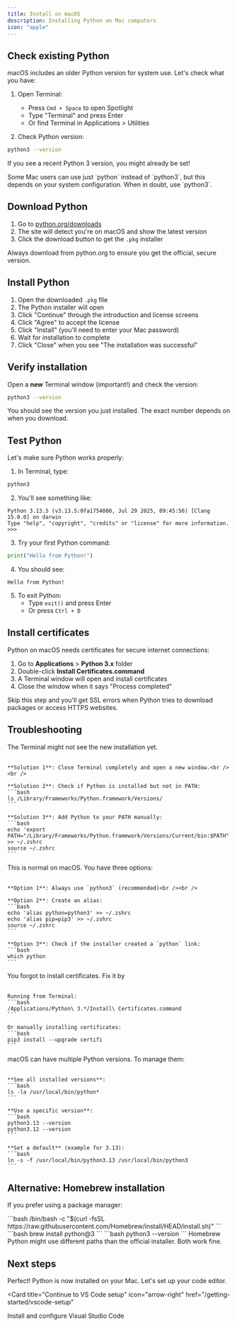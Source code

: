 ```yaml
---
title: Install on macOS  
description: Installing Python on Mac computers
icon: "apple"
---
```


## Check existing Python

macOS includes an older Python version for system use. Let's check what you have:

1. Open Terminal:
   - Press `Cmd + Space` to open Spotlight
   - Type "Terminal" and press Enter
   - Or find Terminal in Applications > Utilities

2. Check Python version:
```bash
python3 --version
```

If you see a recent Python 3 version, you might already be set!

<Note>
  Some Mac users can use just `python` instead of `python3`, but this depends on your system configuration. When in doubt, use `python3`.
</Note>

## Download Python

1. Go to [python.org/downloads](https://www.python.org/downloads/)
2. The site will detect you're on macOS and show the latest version
3. Click the download button to get the `.pkg` installer

<Tip>
  Always download from python.org to ensure you get the official, secure version.
</Tip>

## Install Python

1. Open the downloaded `.pkg` file
2. The Python installer will open
3. Click "Continue" through the introduction and license screens
4. Click "Agree" to accept the license
5. Click "Install" (you'll need to enter your Mac password)
6. Wait for installation to complete
7. Click "Close" when you see "The installation was successful"

## Verify installation

Open a **new** Terminal window (important!) and check the version:

```bash
python3 --version
```

You should see the version you just installed. The exact number depends on when you download.

## Test Python

Let's make sure Python works properly:

1. In Terminal, type:
```bash
python3
```

2. You'll see something like:
```
Python 3.13.5 (v3.13.5:0fa1754080, Jul 29 2025, 09:45:56) [Clang 15.0.0] on darwin
Type "help", "copyright", "credits" or "license" for more information.
>>>
```

3. Try your first Python command:
```python
print("Hello from Python!")
```

4. You should see:
```
Hello from Python!
```

5. To exit Python:
   - Type `exit()` and press Enter
   - Or press `Ctrl + D`

## Install certificates

Python on macOS needs certificates for secure internet connections:

1. Go to **Applications** > **Python 3.x** folder
2. Double-click **Install Certificates.command**
3. A Terminal window will open and install certificates
4. Close the window when it says "Process completed"

<Warning>
  Skip this step and you'll get SSL errors when Python tries to download packages or access HTTPS websites.
</Warning>

## Troubleshooting

<AccordionGroup>
  <Accordion title="'python3' command not found" icon="circle-exclamation">
    The Terminal might not see the new installation yet.<br /><br />
    
    **Solution 1**: Close Terminal completely and open a new window.<br /><br />
    
    **Solution 2**: Check if Python is installed but not in PATH:
    ```bash
    ls /Library/Frameworks/Python.framework/Versions/
    ```
    
    **Solution 3**: Add Python to your PATH manually:
    ```bash
    echo 'export PATH="/Library/Frameworks/Python.framework/Versions/Current/bin:$PATH"' >> ~/.zshrc
    source ~/.zshrc
    ```
  </Accordion>
  
  <Accordion title="'python' command doesn't work" icon="code">
    This is normal on macOS. You have three options:<br /><br />
    
    **Option 1**: Always use `python3` (recommended)<br /><br />
    
    **Option 2**: Create an alias:
    ```bash
    echo 'alias python=python3' >> ~/.zshrc
    echo 'alias pip=pip3' >> ~/.zshrc
    source ~/.zshrc
    ```
    
    **Option 3**: Check if the installer created a `python` link:
    ```bash
    which python
    ```
  </Accordion>
  
  <Accordion title="SSL/Certificate errors" icon="lock">
    You forgot to install certificates. Fix it by<br /><br />
    
    Running from Terminal:
    ```bash
    /Applications/Python\ 3.*/Install\ Certificates.command
    ```
    
    Or manually installing certificates:
    ```bash
    pip3 install --upgrade certifi
    ```
  </Accordion>
  
  <Accordion title="Multiple Python versions" icon="circle-exclamation">
    macOS can have multiple Python versions. To manage them:<br /><br />
    
    **See all installed versions**:
    ```bash
    ls -la /usr/local/bin/python*
    ```
    
    **Use a specific version**:
    ```bash
    python3.13 --version
    python3.12 --version
    ```
    
    **Set a default** (example for 3.13):
    ```bash
    ln -s -f /usr/local/bin/python3.13 /usr/local/bin/python3
    ```
  </Accordion>
</AccordionGroup>

## Alternative: Homebrew installation

If you prefer using a package manager:

<Steps>
  <Step title="Install Homebrew">
    ```bash
    /bin/bash -c "$(curl -fsSL https://raw.githubusercontent.com/Homebrew/install/HEAD/install.sh)"
    ```
  </Step>
  <Step title="Install Python">
    ```bash
    brew install python@3
    ```
  </Step>
  <Step title="Verify installation">
    ```bash
    python3 --version
    ```
  </Step>
</Steps>

<Note>
  Homebrew Python might use different paths than the official installer. Both work fine.
</Note>

## Next steps

Perfect! Python is now installed on your Mac. Let's set up your code editor.

<Card
  title="Continue to VS Code setup"
  icon="arrow-right"
  href="/getting-started/vscode-setup"
>
  Install and configure Visual Studio Code
</Card>